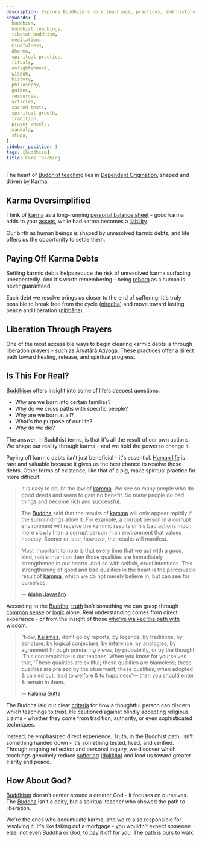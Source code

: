 ```yaml
---
description: Explore Buddhism's core teachings, practices, and history with guides on philosophy, meditation, rituals, and enlightenment.
keywords: [
  buddhism,
  buddhist teachings,
  tibetan buddhism,
  meditation,
  mindfulness,
  dharma,
  spiritual practice,
  rituals,
  enlightenment,
  wisdom,
  history,
  philosophy,
  guides,
  resources,
  articles,
  sacred texts,
  spiritual growth,
  tradition,
  prayer wheels,
  mandala,
  stupa,
]
sidebar_position: 1
tags: [buddhism]
title: Core Teaching
---
```



<Welcome />

The heart of [Buddhist teaching](https://en.wikipedia.org/wiki/Buddhism) lies in [Dependent Origination](https://en.wikipedia.org/wiki/Prat%C4%ABtyasamutp%C4%81da), shaped and driven by [Karma](https://en.wikipedia.org/wiki/Buddhism#Karma).

<Pratityasamutpada />

## Karma Oversimplified

Think of [karma](https://en.wikipedia.org/wiki/Karma_in_Buddhism) as
a long-running [personal balance sheet](https://en.wikipedia.org/wiki/Balance_sheet#Personal) -
good karma adds to your [assets](https://en.wikipedia.org/wiki/Asset),
while bad karma becomes a [liability](https://en.wikipedia.org/wiki/Liability_(financial_accounting)).

Our birth as human beings is shaped by unresolved karmic debts,
and life offers us the opportunity to settle them.

## Paying Off Karma Debts

Settling karmic debts helps reduce the risk of unresolved karma surfacing unexpectedly.
And it's worth remembering - being [reborn](https://en.wikipedia.org/wiki/Rebirth_(Buddhism)) as a human is never guaranteed.

Each debt we resolve brings us closer to the end of suffering.
It's truly possible to break free from the cycle ([nirodha](https://en.wikipedia.org/wiki/Nirodha)) and move toward
lasting peace and liberation ([nibbāna](https://en.wikipedia.org/wiki/Nirvana_(Buddhism))).

## Liberation Through Prayers

One of the most accessible ways to begin clearing karmic debts is through
[liberation](https://en.wikipedia.org/wiki/Buddhism#Paths_to_liberation) prayers - such as [Āryatārā Atiyoga](arya-tara-atiyoga.mdx).
These practices offer a direct path toward healing, release, and spiritual progress.

## Is This For Real?

[Buddhism](https://en.wikipedia.org/wiki/Buddhism) offers insight into some of life's deepest questions:

- Why are we born into certain families?
- Why do we cross paths with specific people?
- Why are we born at all?
- What's the purpose of our life?
- Why do we die?

The answer, in Buddhist terms, is that it's all the result of our own actions.
We shape our reality through karma - and we hold the power to change it.

Paying off karmic debts isn't just beneficial - it's essential.
[Human life](https://en.wikipedia.org/wiki/Human_beings_in_Buddhism#Qualities_of_human_life) is rare and valuable because it gives us the best chance
to resolve those debts. Other forms of existence, like that of a pig,
make spiritual practice far more difficult.

> It is easy to doubt the law of [kamma](https://en.wikipedia.org/wiki/Karma_in_Buddhism).
  We see so many people who do good deeds and seem to gain no benefit.
  So many people do bad things and become rich and successful.
>
> The [Buddha](https://en.wikipedia.org/wiki/The_Buddha) said that the results
  of [kamma](https://en.wikipedia.org/wiki/Karma_in_Buddhism) will only appear rapidly
  if the surroundings allow it. For example, a corrupt person in a corrupt
  environment will receive the kammic results of his bad actions much more slowly
  than a corrupt person in an environment that values honesty.
  Sooner or later, however, the results will manifest.
>
> Most important to note is that every time that we act with a good, kind,
  noble intention then those qualities are immediately strengthened in our hearts.
  And so with selfish, cruel intentions.
  This strengthening of good and bad qualities in the heart is
  the perceivable result of [kamma](https://en.wikipedia.org/wiki/Karma_in_Buddhism),
  which we do not merely believe in, but can see for ourselves.
>
> -- [Ajahn Jayasāro](https://en.wikipedia.org/wiki/Ajahn_Jayas%C4%81ro)

According to the [Buddha](https://en.wikipedia.org/wiki/The_Buddha),
[truth](https://en.wikipedia.org/wiki/Reality_in_Buddhism) isn't something we can grasp through
[common sense](https://en.wikipedia.org/wiki/Common_sense) or [logic](https://en.wikipedia.org/wiki/Logical_reasoning) alone.
Real understanding comes from direct experience -
or from the insight of those [who've walked the path with wisdom](https://en.wikisource.org/wiki/Translation:Dhammapada/Chapter_6).

> “Now, [Kālāmas](https://en.wikipedia.org/wiki/K%C4%81l%C4%81ma), don’t go by reports, by legends, by traditions, by scripture,
by logical conjecture, by inference, by analogies, by agreement through pondering views,
by probability, or by the thought, ‘This contemplative is our teacher.’
When you know for yourselves that, ‘These qualities are skillful;
these qualities are blameless; these qualities are praised by the observant;
these qualities, when adopted & carried out, lead to welfare & to happiness’—
then you should enter & remain in them.
>
> -- [Kalama Sutta](https://en.wikipedia.org/wiki/Kesamutti_Sutta)

The Buddha laid out clear [criteria](https://en.wikipedia.org/wiki/Kesamutti_Sutta#Discerning_Religious_Teachings) for how a thoughtful person can discern
which teachings to trust. He cautioned against blindly accepting
religious claims - whether they come from tradition, authority,
or even sophisticated techniques.

Instead, he emphasized direct experience. Truth, in the Buddhist path,
isn't something handed down - it's something tested, lived, and verified.
Through ongoing reflection and personal inquiry, we discover which teachings
genuinely reduce [suffering](https://en.wikipedia.org/wiki/Suffering) ([dukkha](https://en.wikipedia.org/wiki/Dukkha))
and lead us toward greater clarity and peace.

## How About God?

[Buddhism](https://en.wikipedia.org/wiki/Buddhism) doesn't center around a creator God - it focuses on ourselves.
The [Buddha](https://en.wikipedia.org/wiki/The_Buddha) isn't a deity, but a spiritual teacher who showed the path
to liberation.

We're the ones who accumulate karma, and we're also responsible for
resolving it. It's like taking out a mortgage - you wouldn't expect
someone else, not even Buddha or God, to pay it off for you.
The path is ours to walk.

